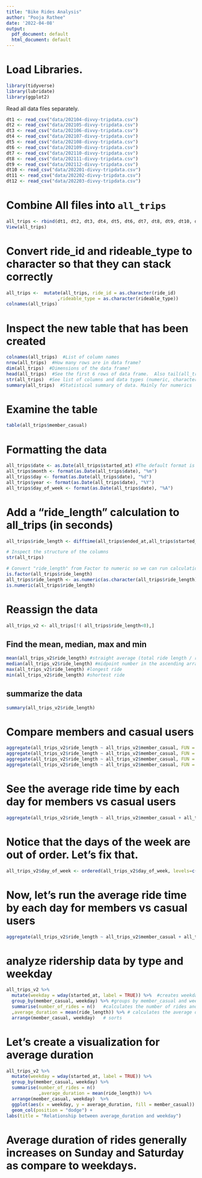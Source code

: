 ```yaml
---
title: "Bike Rides Analysis"
author: "Pooja Rathee"
date: '2022-04-08'
output:
  pdf_document: default
  html_document: default
---
```


# Load Libraries.

```r
library(tidyverse)
library(lubridate)
library(ggplot2)
```

Read all data files separately.

```r
dt1 <- read_csv("data/202104-divvy-tripdata.csv")
dt2 <- read_csv("data/202105-divvy-tripdata.csv")
dt3 <- read_csv("data/202106-divvy-tripdata.csv")
dt4 <- read_csv("data/202107-divvy-tripdata.csv")
dt5 <- read_csv("data/202108-divvy-tripdata.csv")
dt6 <- read_csv("data/202109-divvy-tripdata.csv")
dt7 <- read_csv("data/202110-divvy-tripdata.csv")
dt8 <- read_csv("data/202111-divvy-tripdata.csv")
dt9 <- read_csv("data/202112-divvy-tripdata.csv")
dt10 <- read_csv("data/202201-divvy-tripdata.csv")
dt11 <- read_csv("data/202202-divvy-tripdata.csv")
dt12 <- read_csv("data/202203-divvy-tripdata.csv")

```

# Combine All files into `all_trips`

```r
all_trips <- rbind(dt1, dt2, dt3, dt4, dt5, dt6, dt7, dt8, dt9, dt10, dt11, dt12)
View(all_trips)
```

# Convert ride_id and rideable_type to character so that they can stack correctly

```r
all_trips <-  mutate(all_trips, ride_id = as.character(ride_id)
                   ,rideable_type = as.character(rideable_type)) 
colnames(all_trips)
```

# Inspect the new table that has been created

```r
colnames(all_trips)  #List of column names
nrow(all_trips)  #How many rows are in data frame?
dim(all_trips)  #Dimensions of the data frame?
head(all_trips)  #See the first 6 rows of data frame.  Also tail(all_trips)
str(all_trips)  #See list of columns and data types (numeric, character, etc)
summary(all_trips)  #Statistical summary of data. Mainly for numerics
```

# Examine the table

```r
table(all_trips$member_casual)
```

# Formatting the data

```r
all_trips$date <- as.Date(all_trips$started_at) #The default format is yyyy-mm-dd
all_trips$month <- format(as.Date(all_trips$date), "%m")
all_trips$day <- format(as.Date(all_trips$date), "%d")
all_trips$year <- format(as.Date(all_trips$date), "%Y")
all_trips$day_of_week <- format(as.Date(all_trips$date), "%A")
```

# Add a "ride_length" calculation to all_trips (in seconds)

```r
all_trips$ride_length <- difftime(all_trips$ended_at,all_trips$started_at)

# Inspect the structure of the columns
str(all_trips)

# Convert "ride_length" from Factor to numeric so we can run calculations on the data
is.factor(all_trips$ride_length)
all_trips$ride_length <- as.numeric(as.character(all_trips$ride_length))
is.numeric(all_trips$ride_length)
```

# Reassign the data

```r
all_trips_v2 <- all_trips[!( all_trips$ride_length<0),]
```

## Find the mean, median, max and min

```r
mean(all_trips_v2$ride_length) #straight average (total ride length / rides)
median(all_trips_v2$ride_length) #midpoint number in the ascending array of ride lengths
max(all_trips_v2$ride_length) #longest ride
min(all_trips_v2$ride_length) #shortest ride
```

## summarize the data

```r
summary(all_trips_v2$ride_length)
```

# Compare members and casual users

```r
aggregate(all_trips_v2$ride_length ~ all_trips_v2$member_casual, FUN = mean)
aggregate(all_trips_v2$ride_length ~ all_trips_v2$member_casual, FUN = median)
aggregate(all_trips_v2$ride_length ~ all_trips_v2$member_casual, FUN = max)
aggregate(all_trips_v2$ride_length ~ all_trips_v2$member_casual, FUN = min)

```

# See the average ride time by each day for members vs casual users

```r
aggregate(all_trips_v2$ride_length ~ all_trips_v2$member_casual + all_trips_v2$day_of_week, FUN = mean)
```

# Notice that the days of the week are out of order. Let's fix that.

```r
all_trips_v2$day_of_week <- ordered(all_trips_v2$day_of_week, levels=c("Sunday", "Monday", "Tuesday", "Wednesday", "Thursday", "Friday", "Saturday"))
```

# Now, let's run the average ride time by each day for members vs casual users

```r
aggregate(all_trips_v2$ride_length ~ all_trips_v2$member_casual + all_trips_v2$day_of_week, FUN = mean)
```

# analyze ridership data by type and weekday

```r
all_trips_v2 %>% 
  mutate(weekday = wday(started_at, label = TRUE)) %>%  #creates weekday field using wday()
  group_by(member_casual, weekday) %>% #groups by member_casual and weekday 
  summarise(number_of_rides = n()	#calculates the number of rides and average duration 
  ,average_duration = mean(ride_length)) %>% # calculates the average duration
  arrange(member_casual, weekday)	# sorts
```

# Let's create a visualization for average duration

```r
all_trips_v2 %>% 
  mutate(weekday = wday(started_at, label = TRUE)) %>% 
  group_by(member_casual, weekday) %>% 
  summarise(number_of_rides = n()
            ,average_duration = mean(ride_length)) %>% 
  arrange(member_casual, weekday)  %>% 
  ggplot(aes(x = weekday, y = average_duration, fill = member_casual)) +
  geom_col(position = "dodge") +
labs(title = "Relationship between average_duration and weekday")


```

# Average duration of rides generally increases on Sunday and Saturday as compare to weekdays.
